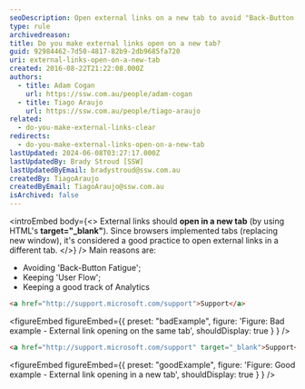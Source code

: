 ```yaml
---
seoDescription: Open external links on a new tab to avoid "Back-Button Fatigue", maintain user flow and track analytics effectively.
type: rule
archivedreason:
title: Do you make external links open on a new tab?
guid: 92984462-7d50-4817-82b9-2db9685fa720
uri: external-links-open-on-a-new-tab
created: 2016-08-22T21:22:08.000Z
authors:
  - title: Adam Cogan
    url: https://ssw.com.au/people/adam-cogan
  - title: Tiago Araujo
    url: https://ssw.com.au/people/tiago-araujo
related:
  - do-you-make-external-links-clear
redirects:
  - do-you-make-external-links-open-on-a-new-tab
lastUpdated: 2024-06-08T03:27:17.000Z
lastUpdatedBy: Brady Stroud [SSW]
lastUpdatedByEmail: bradystroud@ssw.com.au
createdBy: TiagoAraujo
createdByEmail: TiagoAraujo@ssw.com.au
isArchived: false
---
```


<introEmbed
  body={<>
External links should **open in a new tab** (by using HTML's **target="\_blank"**). Since browsers implemented tabs (replacing new window), it's considered a good practice to open external links in a different tab.
  </>}
/>
Main reasons are:

- Avoiding 'Back-Button Fatigue';
- Keeping 'User Flow';
- Keeping a good track of Analytics

```html
<a href="http://support.microsoft.com/support">Support</a>
```

<figureEmbed figureEmbed={{
  preset: "badExample",
  figure: 'Figure: Bad example - External link opening on the same tab',
  shouldDisplay: true
} } />


```html
<a href="http://support.microsoft.com/support" target="_blank">Support</a>
```

<figureEmbed figureEmbed={{
  preset: "goodExample",
  figure: 'Figure: Good example - External link opening in a new tab',
  shouldDisplay: true
} } />
